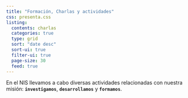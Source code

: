 ```yaml
---
title: "Formación, Charlas y actividades"
css: presenta.css
listing: 
  contents: charlas
  categories: true
  type: grid
  sort: "date desc"
  sort-ui: true
  filter-ui: true
  page-size: 30
  feed: true
---
```


En el NIS llevamos a cabo diversas actividades relacionadas con nuestra misión: **`investigamos`**, **`desarrollamos`** y **`formamos`**.
